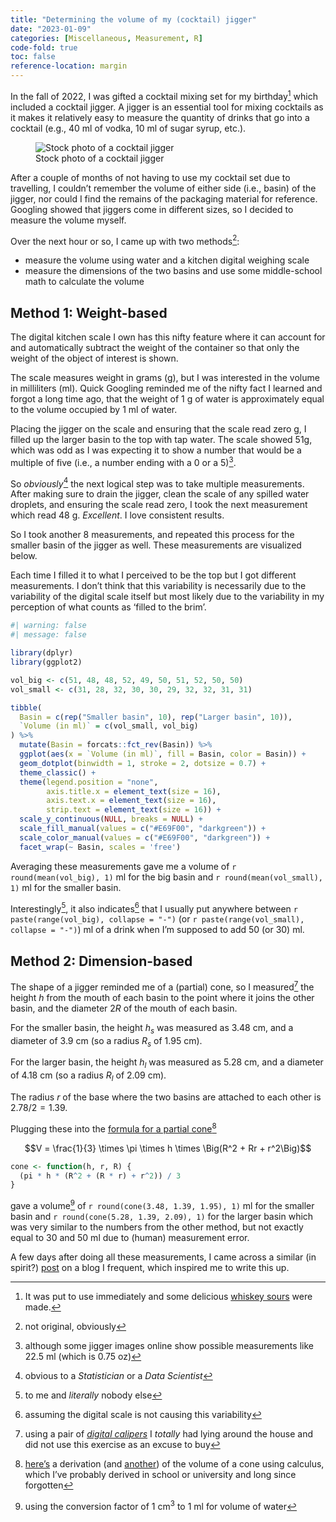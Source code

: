 ```yaml
---
title: "Determining the volume of my (cocktail) jigger"
date: "2023-01-09"
categories: [Miscellaneous, Measurement, R]
code-fold: true
toc: false
reference-location: margin
---
```


In the fall of 2022, I was gifted a cocktail mixing set for my birthday[^8] which included a cocktail jigger. A jigger is an essential tool for mixing cocktails as it makes it relatively easy to measure the quantity of drinks that go into a cocktail (e.g., 40 ml of vodka, 10 ml of sugar syrup, etc.).

[^8]: It was put to use immediately and some delicious [whiskey sours](https://en.wikipedia.org/wiki/Whiskey_sour) were made.

![Stock photo of a cocktail jigger](jigger-photo.webp)

After a couple of months of not having to use my cocktail set due to travelling, I couldn't remember the volume of either side (i.e., basin) of the jigger, nor could I find the remains of the packaging material for reference. Googling showed that jiggers come in different sizes, so I decided to measure the volume myself.

Over the next hour or so, I came up with two methods[^1]:

[^1]: not original, obviously

- measure the volume using water and a kitchen digital weighing scale
- measure the dimensions of the two basins and use some middle-school math to calculate the volume

## Method 1: Weight-based

The digital kitchen scale I own has this nifty feature where it can account for and automatically subtract the weight of the container so that only the weight of the object of interest is shown.

The scale measures weight in grams (g), but I was interested in the volume in milliliters (ml). Quick Googling reminded me of the nifty fact I learned and forgot a long time ago, that the weight of 1 g of water is approximately equal to the volume occupied by 1 ml of water.

Placing the jigger on the scale and ensuring that the scale read zero g, I filled up the larger basin to the top with tap water. The scale showed 51g, which was odd as I was expecting it to show a number that would be a multiple of five (i.e., a number ending with a 0 or a 5)[^2].

[^2]: although some jigger images online show possible measurements like 22.5 ml (which is 0.75 oz)

So _obviously_[^3] the next logical step was to take multiple measurements. After making sure to drain the jigger, clean the scale of any spilled water droplets, and ensuring the scale read zero, I took the next measurement which read 48 g. _Excellent_. I love consistent results.

[^3]: obvious to a _Statistician_ or a _Data Scientist_

So I took another 8 measurements, and repeated this process for the smaller basin of the jigger as well. These measurements are visualized below.

Each time I filled it to what I perceived to be the top but I got different measurements. I don't think that this variability is necessarily due to the variability of the digital scale itself but most likely due to the variability in my perception of what counts as 'filled to the brim'.

```r
#| warning: false
#| message: false

library(dplyr)
library(ggplot2)

vol_big <- c(51, 48, 48, 52, 49, 50, 51, 52, 50, 50)
vol_small <- c(31, 28, 32, 30, 30, 29, 32, 32, 31, 31)

tibble(
  Basin = c(rep("Smaller basin", 10), rep("Larger basin", 10)),
  `Volume (in ml)` = c(vol_small, vol_big)
) %>%
  mutate(Basin = forcats::fct_rev(Basin)) %>% 
  ggplot(aes(x = `Volume (in ml)`, fill = Basin, color = Basin)) +
  geom_dotplot(binwidth = 1, stroke = 2, dotsize = 0.7) +
  theme_classic() +
  theme(legend.position = "none", 
        axis.title.x = element_text(size = 16), 
        axis.text.x = element_text(size = 16), 
        strip.text = element_text(size = 16)) + 
  scale_y_continuous(NULL, breaks = NULL) + 
  scale_fill_manual(values = c("#E69F00", "darkgreen")) + 
  scale_color_manual(values = c("#E69F00", "darkgreen")) + 
  facet_wrap(~ Basin, scales = 'free')
```

Averaging these measurements gave me a volume of `r round(mean(vol_big), 1)` ml for the big basin and `r round(mean(vol_small), 1)` ml for the smaller basin.

Interestingly[^4], it also indicates[^5] that I usually put anywhere between `r paste(range(vol_big), collapse = "-")` (or `r paste(range(vol_small), collapse = "-")`) ml of a drink when I'm supposed to add 50 (or 30) ml.

[^4]: to me and _literally_ nobody else

[^5]: assuming the digital scale is not causing this variability

## Method 2: Dimension-based

The shape of a jigger reminded me of a (partial) cone, so I measured[^6] the height $h$ from the mouth of each basin to the point where it joins the other basin, and the diameter $2R$ of the mouth of each basin.

[^6]: using a pair of _[digital calipers](https://en.wikipedia.org/wiki/Calipers#Digital_caliper)_ I _totally_ had lying around the house and did not use this exercise as an excuse to buy

For the smaller basin, the height $h_s$ was measured as 3.48 cm, and a diameter of 3.9 cm (so a radius $R_s$ of 1.95 cm).

For the larger basin, the height $h_l$ was measured as 5.28 cm, and a diameter of 4.18 cm (so a radius $R_l$ of 2.09 cm).

The radius $r$ of the base where the two basins are attached to each other is $2.78 / 2 = 1.39$.

Plugging these into the [formula for a partial cone](https://www.cuemath.com/measurement/volume-of-a-partial-cone/)[^9]

[^9]: [here's](https://brilliant.org/wiki/volume-cone/) a derivation (and [another](https://math.stackexchange.com/questions/891163/volume-of-a-frustum)) of the volume of a cone using calculus, which I've probably derived in school or university and long since forgotten

$$V = \frac{1}{3} \times \pi \times h \times \Big(R^2 + Rr + r^2\Big)$$

```r
cone <- function(h, r, R) {
  (pi * h * (R^2 + (R * r) + r^2)) / 3
}
```

gave a volume[^7] of `r round(cone(3.48, 1.39, 1.95), 1)` ml for the smaller basin and `r round(cone(5.28, 1.39, 2.09), 1)` for the larger basin which was very similar to the numbers from the other method, but not exactly equal to 30 and 50 ml due to (human) measurement error.

[^7]: using the conversion factor of 1 cm^3^ to 1 ml for volume of water

A few days after doing all these measurements, I came across a similar (in spirit?) [post](https://statmodeling.stat.columbia.edu/2023/01/06/god-is-in-every-leaf-of-every-tree-bathroom-scale-edition/) on a blog I frequent, which inspired me to write this up.
